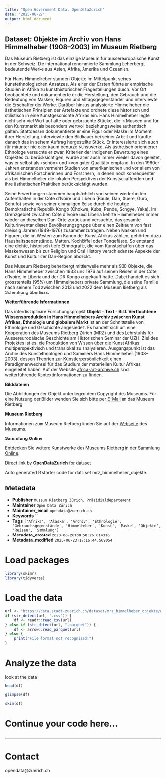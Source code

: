 ```yaml
---
title: "Open Government Data, OpenDataZurich"
date: "2025-06-29"
output: html_document
---
```


## Dataset: Objekte im Archiv von Hans Himmelheber (1908–2003) im Museum Rietberg

Das Museum Rietberg ist das einzige Museum für aussereuropäische Kunst in der Schweiz. Die international renommierte Sammlung beherbergt bedeutende Werke aus Asien, Afrika, Amerika und Ozeanien.

Für Hans Himmelheber standen Objekte im Mittelpunkt seines kunstethnologischen Ansatzes. Als einer der Ersten führte er empirische Studien in Afrika zu kunsthistorischen Fragestellungen durch. Vor Ort beobachtete und dokumentierte er die Herstellung, den Gebrauch und die Bedeutung von Masken, Figuren und Alltagsgegenständen und interviewte die Erschaffer der Werke. Darüber hinaus analysierte Himmelheber die ästhetischen Prinzipien der Artefakte und ordnete diese historisch und stilistisch in eine Kunstgeschichte Afrikas ein.
Hans Himmelheber legte nicht sehr viel Wert auf alte oder gebrauchte Stücke, die in Museen und für den Kunstmarkt als besonders wertvoll beziehungsweise authentisch galten. Stattdessen dokumentierte er eine Figur oder Maske im Moment ihrer Herstellung, interviewte den Bildhauer bei seiner Arbeit und kaufte danach das in seinem Auftrag hergestellte Stück. Er interessierte sich auch für mitunter nie oder kaum benutze Kunstwerke. Als ästhetisch orientierter Ethnologe versuchte er zwar, Kriterien der indigenen Bewertung eines Objektes zu berücksichtigen, wurde aber auch immer wieder davon geleitet, was er selbst als «schön» und «von guter Qualität» empfand. In den 1960er Jahren entstanden vermehrt Studien von amerikanischen und vor allem von afrikanischen Forscherinnen und Forschern, in denen noch konsequenter als bei Himmelheber die lokalen Perspektiven der Kunstschaffenden und ihre ästhetischen Praktiken berücksichtigt wurden.

Seine Erwerbungen stammen hauptsächlich von seinen wiederholten Aufenthalten in der Côte d’Ivoire und Liberia (Baule, Dan, Guere, Guro, Senufo) sowie von seiner einmaligen Reise durch die heutige Demokratische Republik Kongo (Chokwe, Kuba, Pende, Songye, Yaka). Im Grenzgebiet zwischen Côte d’Ivoire und Liberia kehrte Himmelheber immer wieder an dieselben Dan-Orte zurück und versuchte, das gesamte Kulturinventar dieser Bevölkerungsgruppe über einen Zeitraum von fast dreissig Jahren (1949-1976) zusammenzutragen. Neben Masken und Figuren, die im Westen zum Kanon der Kunst Afrikas zählten, gehörten dazu Haushaltsgegenstände, Matten, Kochlöffel oder Tongefässe. So entstand eine dichte, historisch tiefe Ethnografie, die vom Kunstschaffen über das Maskenwesen bis zur Religion und Oral History verschiedenste Aspekte der Kunst und Kultur der Dan-Region abdeckt.

Das Museum Rietberg beherbergt mittlerweile mehr als 930 Objekte, die Hans Himmelheber zwischen 1933 und 1976 auf seinen Reisen in der Côte d’Ivoire, in Liberia und der DR Kongo angekauft hatte. Dabei handelt es sich grösstenteils (95%) um Himmelhebers private Sammlung, die seine Familie nach seinem Tod zwischen 2013 und 2022 dem Museum Rietberg als Schenkung überliess.

**Weiterführende Informationen**

Das interdisziplinäre Forschungsprojekt **Objekt - Text - Bild. Verflochtene Wissensproduktion in Hans Himmelhebers Archiv zwischen Kunst Afrikas, Ethnologie und globalem Markt** ist an der Schnittstelle von Ethnologie und Geschichte angesiedelt. Es handelt sich um eine Kooperation des Museums Rietberg Zürich (MRZ) und des Lehrstuhls für Aussereuropäische Geschichte am Historischen Seminar der UZH. Ziel des Projektes ist es, die Produktion von Wissen über die Kunst Afrikas multiperspektivisch und translokal zu analysieren. Ausgangspunkt ist das Archiv des Kunstethnologen und Sammlers Hans Himmelheber (1908–2003), dessen Theorien zur Künstlerpersönlichkeit einen Paradigmenwechsel für das Studium der materiellen Kultur Afrikas eingeleitet haben. Auf der Website [africa-art-archive.ch](https://africa-art-archive.ch/) sind weiterführende Kontextinformationen zu finden.

**Bilddateien**

Die Abbildungen der Objekt unterliegen dem Copyright des Museums. Für eine Nutzung der Bilder wenden Sie sich bitte per [E-Mail](mailto:medien.rietberg@zuerich.ch) an das Museum Rietberg

**Museum Rietberg**

Informationen zum Museum Rietberg finden Sie auf der [Webseite](https://rietberg.ch/) des Museums.

**Sammlung Online**

Entdecken Sie weitere Kunstwerke des Museums Rietberg in der [Sammlung Online](https://rietberg.ch/sammlung/sammlung-online).



[Direct link by **OpenDataZurich** for dataset](https://data.stadt-zuerich.ch/dataset/mrz_himmelheber_objekte)

Auto generated R starter code for data set mrz_himmelheber_objekte.

## Metadata

- **Publisher** `Museum Rietberg Zürich, Präsidialdepartement`
- **Maintainer** `Open Data Zürich`
- **Maintainer_email** `opendata@zuerich.ch`
- **Keywords** ``
- **Tags** `['Afrika', 'Alaska', 'Archiv', 'Ethnologie', 'Gebrauchsgegenstände', 'Himmelheber', 'Kunst', 'Maske', 'Objekte', 'Reisen', 'Sammlung']`
- **Metadata_created** `2023-06-26T08:58:26.614316`
- **Metadata_modified** `2025-06-23T17:16:44.569054`


# Load packages

```r
library(skimr)
library(tidyverse)
```

# Load the data

```r
url <- "https://data.stadt-zuerich.ch/dataset/mrz_himmelheber_objekte/download/mrz_himmelheber_objekte.parquet"
if (str_detect(url, ".csv")) {
    df <- readr::read_csv(url)
} else if (str_detect(url, ".parquet")) {
    df <- arrow::read_parquet(url)
} else {
    print("File format not recognised!")
}
```

# Analyze the data

look at the data
```r
head(df)
```

```r
glimpse(df)
```

```r
skim(df)
```

# Continue your code here...

```r

```

------------------------------------------------------------------------

# Contact

opendata@zuerich.ch
